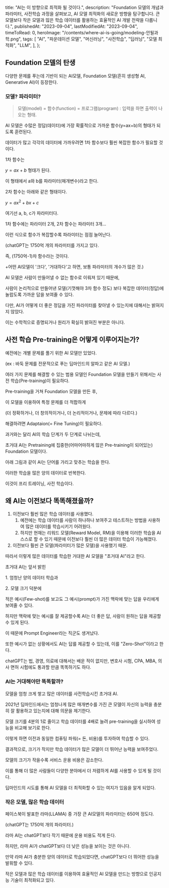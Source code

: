 
  title: "AI는 이 방향으로 최적화 될 것이다.",
  description:
    "Foundation 모델의 개념과 파라미터, 사전학습 과정을 살펴보고, AI 모델 최적화의 새로운 방향을 탐구합니다. 큰 모델보다 작은 모델과 많은 학습 데이터를 활용하는 효율적인 AI 개발 전략을 다룹니다.",
  publishedAt: "2023-09-04",
  lastModifiedAt: "2023-09-04",
  timeToRead: 0,
  heroImage: "/contents/where-ai-is-going/modeling-안될과학.png",
  tags: [
    "AI",
    "파운데이션 모델",
    "머신러닝",
    "사전학습",
    "딥러닝",
    "모델 최적화",
    "LLM",
  ],
};

## **Foundation 모델의 탄생**

다양한 문제를 푸는데 기반이 되는 AI모델, Foundation 모델(흔히 생성형 AI, Generative AI)이 등장한다.

### **모델? 파라미터?**

> 모델(model) = 함수(function) = 프로그램(program) : 입력을 하면 출력이 나오는 형태.

AI 모델은 수많은 정답(데이터)에 가장 확률적으로 가까운 함수(y=ax+b)의 형태가 되도록 훈련된다.

데이터가 많고 각각의 데이터에 가까우려면 1차 함수보다 훨씬 복잡한 함수가 필요할 것이다.

<ImageWithCaption
  src="/contents/where-ai-is-going/modeling-안될과학.png"
  alt="모델링, 출처: 안될과학"
/>

1차 함수는

$y = ax + b$ 형태가 된다.

이 형태에서 a와 b를 파라미터(매개변수)라고 한다.

2차 함수는 아래와 같은 형태이다.

$y= ax^2+ bx + c$

여기선 a, b, c가 파라미터다.

1차 함수에는 파라미터 2개, 2차 함수는 파라미터 3개...

이런 식으로 함수가 복잡할수록 파라미터는 점점 늘어난다.

(chatGPT는 1750억 개의 파라미터를 가지고 있다.

즉, (1750억-1)차 함수라는 것이다.

+어떤 AI모델이 '크다', '거대하다'고 하면, 보통 파라미터의 개수가 많은 것.)

AI 모델은 사람이 만들어낼 수 없는 함수로 이뤄져 있기 때문에,

사람이 논리적으로 만들어낸 모델(기껏해야 3차 함수 정도) 보다 복잡한 데이터(정답)에 놀랍도록 가까운 답을 보여줄 수 있다.

다만, AI가 어떻게 더 좋은 정답을 가진 파라미터를 찾아낼 수 있는지에 대해서는 밝혀지지 않았다.

이는 수학적으로 증명되거나 원리가 확실히 밝혀진 부분은 아니다.

## **사전 학습 Pre-training은 어떻게 이루어지는가?**

예전에는 개별 문제를 풀기 위한 AI 모델만 있었다.

(ex : 바둑 문제를 전문적으로 푸는 딥마인드의 알파고 같은 AI 모델.)

여러 가지 문제를 해결할 수 있는 범용 모델인 Foundation 모델을 만들기 위해서는 사전 학습(Pre-training)이 필요하다.

Pre-training을 거쳐 Foundation 모델을 만든 후,

이 모델을 이용하여 특정 문제를 더 적합하게

(더 정확하거나, 더 창의적이거나, 더 논리적이거나, 문제에 따라 다르다.)

해결하려면 Adaptaion(= Fine Tuning)이 필요하다.

과거와는 달리 AI의 학습 단계가 두 단계로 나뉘는데,

초거대 AI는 Pretraining에 집중한(어마어마하게 많은 Pre-training이 되어있는) Foundation 모델이다.

아래 그림과 같이 AI는 단어를 가리고 맞추는 학습을 한다.

<ImageWithCaption
  src="/contents/where-ai-is-going/pretraining-하정우.png"
  alt="사전학습, 출처: 하정우 네이버 AI 연구소장 강의 PPT"
/>

이러한 학습을 많은 양의 데이터로 반복한다.

이것이 프리 트레이닝, 사전 학습이다.

## **왜 AI는 이전보다 똑똑해졌을까?**

1.  이전보다 훨씬 많은 학습 데이터를 사용했다.
    1.  예전에는 학습 데이터를 사람이 하나하나 보여주고 테스트하는 방법을 사용하여 많은 데이터를 학습시키기 어려웠다.
    2.  하지만 현재는 리워드 모델(Reward Model, RM)을 이용해 이러한 학습을 AI 스스로 할 수 있기 때문에 이전보다 훨씬 더 많은 데이터 학습이 가능해졌다.
2.  이전보다 훨씬 큰 모델(파라미터가 많은 모델)을 사용했기 때문.

따라서 이렇게 많은 데이터를 학습한 거대한 AI 모델을 "초거대 AI"라고 한다.

초거대 AI는 앞서 밝힌

1\. 엄청난 양의 데이터 학습과

2\. 모델 크기 덕분에

적은 예시(Few-shot)를 보고도 그 예시(prompt)가 가진 맥락에 맞는 답을 우리에게 보여줄 수 있다.

하지만 맥락에 맞는 예시를 잘 제공할수록 AI는 더 좋은 답, 사람이 원하는 답을 제공할 수 있게 된다.

이 때문에 Prompt Engineer라는 직군도 생겨났다.

또한 예시가 없는 상황에서도 AI는 답를 제공할 수 있는데, 이를 "Zero-Shot"이라고 한다.

chatGPT는 법, 경영, 의료에 대해서는 배운 적이 없지만, 변호사 시험, CPA, MBA, 의사 면허 시험에도 통과할 만큼 똑똑하기도 하다.

### **AI는 거대해야만 똑똑할까?**

모델을 엄청 크게 쌓고 많은 데이터를 사전학습시킨 초거대 AI.

2021년 딥마인드에서는 엄청나게 많은 매개변수를 가진 큰 모델이 자신의 능력을 충분히 잘 활용하고 있는지에 대해 의문을 제기한다.

모델 크기를 4분의 1로 줄이고 학습 데이터를 4배로 늘려 pre-training을 실시하여 성능을 비교해 보기로 한다.

<ImageWithCaption
  src="/contents/where-ai-is-going/ChinchillaScalingLaw.png"
  alt="ChinchillaScaling Law, 출처: 구글"
/>

이렇게 하면 이전과 동일한 컴퓨팅 파워(= 돈, 비용)를 투자하여 학습할 수 있다.

결과적으로, 크기가 작지만 학습 데이터가 많은 모델이 더 뛰어난 능력을 보여주었다.

모델의 크기가 작을수록 서비스 운용 비용은 감소한다.

이를 통해 더 많은 사람들이 다양한 분야에서 더 저렴하게 AI를 사용할 수 있게 될 것이다.

딥마인드의 시도를 통해 AI 모델을 더 최적화할 수 있는 여지가 있음을 알게 되었다.

### **작은 모델, 많은 학습 데이터**

<ImageWithCaption
  src="/contents/where-ai-is-going/trainingLossOverTrainingTokens.png"
  alt="출처: LLaMA: Open and Efficient Foundation Language Models"
/>

페이스북이 발표한 라마(LLAMA) 중 가장 큰 AI모델의 파라미터는 650억 정도다.

(chatGPT는 1750억 개의 파라미터.)

라마 AI는 chatGPT보다 작기 때문에 운용 비용도 적게 든다.

하지만, 라마 AI가 chatGPT보다 더 낮은 성능을 보이는 것은 아니다.

만약 라마 AI가 충분한 양의 데이터로 학습되었다면, chatGPT보다 더 뛰어한 성능을 발휘할 수 있다.

작은 모델과 많은 학습 데이터를 이용하여 효율적인 AI 모델을 만드는 방향으로 인공지능 기술이 최적화되고 있다.
